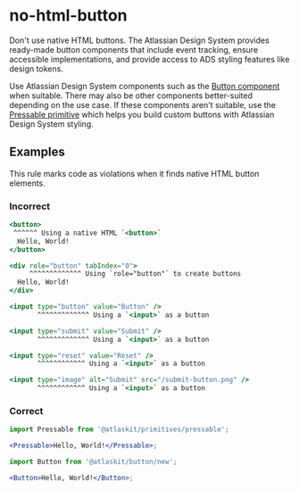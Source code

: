 # no-html-button

Don't use native HTML buttons. The Atlassian Design System provides ready-made button components
that include event tracking, ensure accessible implementations, and provide access to ADS styling
features like design tokens.

Use Atlassian Design System components such as the [Button component](/components/button/) when
suitable. There may also be other components better-suited depending on the use case. If these
components aren't suitable, use the [Pressable primitive](/components/primitives/pressable/) which
helps you build custom buttons with Atlassian Design System styling.

## Examples

This rule marks code as violations when it finds native HTML button elements.

### Incorrect

```jsx
<button>
 ^^^^^^ Using a native HTML `<button>`
  Hello, World!
</button>

<div role="button" tabIndex="0">
     ^^^^^^^^^^^^^ Using `role="button"` to create buttons
  Hello, World!
</div>

<input type="button" value="Button" />
       ^^^^^^^^^^^^^ Using a `<input>` as a button

<input type="submit" value="Submit" />
       ^^^^^^^^^^^^^ Using a `<input>` as a button

<input type="reset" value="Reset" />
       ^^^^^^^^^^^^ Using a `<input>` as a button

<input type="image" alt="Submit" src="/submit-button.png" />
       ^^^^^^^^^^^^ Using a `<input>` as a button
```

### Correct

```jsx
import Pressable from '@atlaskit/primitives/pressable';

<Pressable>Hello, World!</Pressable>;

import Button from '@atlaskit/button/new';

<Button>Hello, World!</Button>;
```
